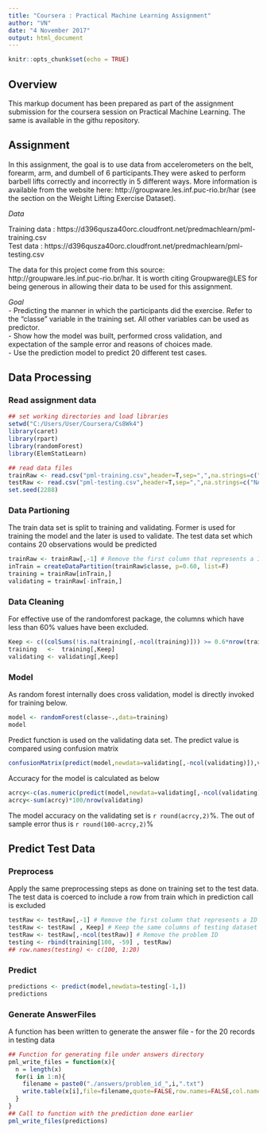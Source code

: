 ```yaml
---
title: "Coursera : Practical Machine Learning Assignment"
author: "VN"
date: "4 November 2017"
output: html_document
---
```


```r
knitr::opts_chunk$set(echo = TRUE)
```


## Overview

This markup document has been prepared as part of the assignment submission for the coursera session on Practical Machine Learning. The same is available in the githu repository.  

## Assignment  
In this assignment, the goal is to use data from accelerometers on the belt, forearm, arm, and dumbell of 6 participants.They were asked to perform barbell lifts correctly and incorrectly in 5 different ways. More information is available from the website here: http://groupware.les.inf.puc-rio.br/har (see the section on the Weight Lifting Exercise Dataset).  

*Data*  

Training data : https://d396qusza40orc.cloudfront.net/predmachlearn/pml-training.csv   
Test data : https://d396qusza40orc.cloudfront.net/predmachlearn/pml-testing.csv   

The data for this project come from this source: http://groupware.les.inf.puc-rio.br/har. It is worth citing Groupware@LES for being generous in allowing their data to be used for this assignment.  

*Goal*  
- Predicting the manner in which the participants did the exercise. Refer to the “classe” variable in the training set. All other variables can be used as predictor.   
- Show how the model was built, performed cross validation, and expectation of the sample error and reasons of choices made.   
- Use the prediction model to predict 20 different test cases.   

## Data Processing   
### Read assignment data

```r
## set working directories and load libraries 
setwd("C:/Users/User/Coursera/Cs8Wk4")
library(caret)
library(rpart)
library(randomForest)
library(ElemStatLearn)

## read data files
trainRaw <- read.csv("pml-training.csv",header=T,sep=",",na.strings=c("NA",""))
testRaw <- read.csv("pml-testing.csv",header=T,sep=",",na.strings=c("NA",""))
set.seed(2288)
```

### Data Partioning   
The train data set is split to training and validating. Former is used for training the model and the later is used to validate. The test data set which contains 20 observations would be predicted

```r
trainRaw <- trainRaw[,-1] # Remove the first column that represents a ID Row
inTrain = createDataPartition(trainRaw$classe, p=0.60, list=F)
training = trainRaw[inTrain,]
validating = trainRaw[-inTrain,]
```

### Data Cleaning    
For effective use of the randomforest package, the columns which have less than 60% values have been excluded.   

```r
Keep <- c((colSums(!is.na(training[,-ncol(training)])) >= 0.6*nrow(training)))
training   <-  training[,Keep]
validating <- validating[,Keep]
```

### Model   
As random forest internally does cross validation, model is directly invoked for training below.

```r
model <- randomForest(classe~.,data=training)
model
```
Predict function is used on the validating data set. The predict value is compared using confusion matrix

```r
confusionMatrix(predict(model,newdata=validating[,-ncol(validating)]),validating$classe)
```
Accuracy for the model is calculated as below
```r
acrcy<-c(as.numeric(predict(model,newdata=validating[,-ncol(validating)])==validating$classe))
acrcy<-sum(acrcy)*100/nrow(validating)

```
The model accuracy on the validating set is `r round(acrcy,2)`%. The out of sample error thus is `r round(100-acrcy,2)`%

## Predict Test Data  
### Preprocess   
Apply the same preprocessing steps as done on training set to the test data. The test data is coerced to include a row from train which in prediction call is excluded
```r
testRaw <- testRaw[,-1] # Remove the first column that represents a ID Row
testRaw <- testRaw[ , Keep] # Keep the same columns of testing dataset
testRaw <- testRaw[,-ncol(testRaw)] # Remove the problem ID
testing <- rbind(training[100, -59] , testRaw) 
## row.names(testing) <- c(100, 1:20)
```
### Predict   
```r
predictions <- predict(model,newdata=testing[-1,])
predictions
```
### Generate AnswerFiles
A function has been written to generate the answer file - for the 20 records in testing data
```r
## Function for generating file under answers directory
pml_write_files = function(x){
  n = length(x)
  for(i in 1:n){
    filename = paste0("./answers/problem_id_",i,".txt")
    write.table(x[i],file=filename,quote=FALSE,row.names=FALSE,col.names=FALSE)
  }
}
## Call to function with the prediction done earlier
pml_write_files(predictions)
```

